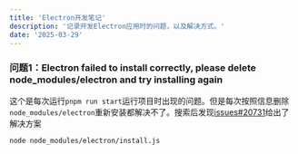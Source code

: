 ```yaml
---
title: 'Electron开发笔记'
description: '记录开发Electron应用时的问题，以及解决方式。'
date: '2025-03-29'
---
```


### 问题1：Electron failed to install correctly, please delete node_modules/electron and try installing again

这个是每次运行`pnpm run start`运行项目时出现的问题。但是每次按照信息删除`node_modules/electron`重新安装都解决不了。搜索后发现[issues#20731](https://github.com/electron/electron/issues/20731)给出了解决方案

```shell
node node_modules/electron/install.js
```